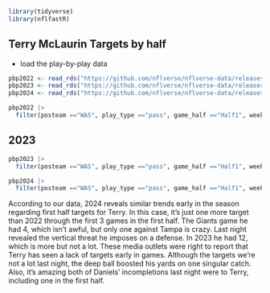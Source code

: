 ```r
library(tidyverse)
library(nflfastR)
```

## Terry McLaurin Targets by half

* load the play-by-play data
```r
pbp2022 <- read_rds("https://github.com/nflverse/nflverse-data/releases/download/pbp/play_by_play_2022.rds")
pbp2023 <- read_rds("https://github.com/nflverse/nflverse-data/releases/download/pbp/play_by_play_2023.rds")
pbp2024 <- read_rds("https://github.com/nflverse/nflverse-data/releases/download/pbp/play_by_play_2024.rds")
```

```r
pbp2022 |>
  filter(posteam =="WAS", play_type =="pass", game_half =="Half1", week <4, receiver =="T.McLaurin")
```

## 2023

```r
pbp2023 |>
  filter(posteam =="WAS", play_type =="pass", game_half =="Half1", week <4, receiver =="T.McLaurin")
```


```r
pbp2024 |>
  filter(posteam =="WAS", play_type =="pass", game_half =="Half1", week <4, receiver =="T.McLaurin")
```

According to our data, 2024 reveals similar trends early in the season regarding first half targets for Terry. In this case, it's just one more target than 2022 through the first 3 games in the first half. The Giants game he had 4, which isn't awful, but only one against Tampa is crazy. Last night revealed the vertical threat he imposes on a defense. In 2023 he had 12, which is more but not a lot. These media outlets were right to report that Terry has seen a lack of targets early in games. Although the targets we're not a lot last night, the deep ball boosted his yards on one singular catch. Also, it's amazing both of Daniels' incompletions last night were to Terry, including one in the first half.

